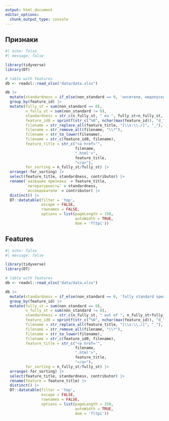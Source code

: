```yaml
---
output: html_document
editor_options: 
  chunk_output_type: console
---
```


::: {.content-visible when-profile="russian"} 

## Признаки

```r
#| echo: false
#| message: false

library(tidyverse)
library(DT)

# table with features
db <- readxl::read_xlsx("data/data.xlsx")

db |>
  mutate(standardness = if_else(non_standard == 0, 'носители, недопускающие нелитературные формы', 'носители, допускающие нелитературные формы'))  |> 
  group_by(feature_id) |> 
  mutate(fully_st = sum(non_standard == 0),
         n_fully_st = sum(non_standard != 0),
         standardness = str_c(n_fully_st, " из ", fully_st+n_fully_st, " носителей"),
         feature_id0 = sprintf(str_c("%0", nchar(max(feature_id)), "d_"), feature_id),
         filename = str_replace_all(feature_title, "[\\s:\\./]", "_"),
         filename = str_remove_all(filename, "\\*"),
         filename = str_to_lower(filename),
         filename = str_c(feature_id0, filename),
         feature_title = str_c("<a href='",
                               filename,
                               ".html'>",
                               feature_title,
                               "</a>"),
         for_sorting = n_fully_st/fully_st) |>
  arrange(-for_sorting) |> 
  select(feature_title, standardness, contributor) |>
  rename(`название признака` = feature_title,
         `литературность` = standardness,
         `исследователи` = contributor) |> 
  distinct() |>
  DT::datatable(filter = 'top', 
                escape = FALSE,
                rownames = FALSE,
                options = list(pageLength = 150, 
                               autoWidth = TRUE,
                               dom = 'fltpi'))
```

:::

::: {.content-visible when-profile="english"} 

## Features

```r
#| echo: false
#| message: false

library(tidyverse)
library(DT)

# table with features
db <- readxl::read_xlsx("data/data.xlsx")

db |>
  mutate(standardness = if_else(non_standard == 0, 'fully standard speakers', 'non-fully standard speakers'))  |> 
  group_by(feature_id) |> 
  mutate(fully_st = sum(non_standard == 0),
         n_fully_st = sum(non_standard != 0),
         standardness = str_c(n_fully_st, " out of ", n_fully_st+fully_st, " speakers"),
         feature_id0 = sprintf(str_c("%0", nchar(max(feature_id)), "d_"), feature_id),
         filename = str_replace_all(feature_title, "[\\s:\\./]", "_"),
         filename = str_remove_all(filename, "\\*"),
         filename = str_to_lower(filename),
         filename = str_c(feature_id0, filename),
         feature_title = str_c("<a href='",
                               filename,
                               ".html'>",
                               feature_title,
                               "</a>"),
         for_sorting = n_fully_st/fully_st) |>
  arrange(-for_sorting) |> 
  select(feature_title, standardness, contributor) |>
  rename(feature = feature_title) |> 
  distinct() |>
  DT::datatable(filter = 'top', 
                escape = FALSE,
                rownames = FALSE,
                options = list(pageLength = 150, 
                               autoWidth = TRUE,
                               dom = 'fltpi'))
```

:::